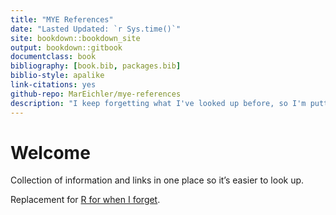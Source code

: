 ```yaml
--- 
title: "MYE References"
date: "Lasted Updated: `r Sys.time()`"
site: bookdown::bookdown_site
output: bookdown::gitbook
documentclass: book
bibliography: [book.bib, packages.bib]
biblio-style: apalike
link-citations: yes
github-repo: MarEichler/mye-references
description: "I keep forgetting what I've looked up before, so I'm putting all the information/links in one place"
---
```


# Welcome {-}

Collection of information and links in one place so it's easier to look up.   

Replacement for [R for when I forget](https://github.com/MarEichler/R-forwhenIforget).  
